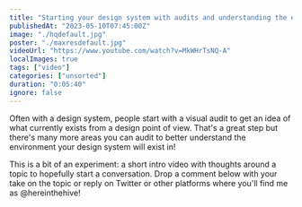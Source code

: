 ```yaml
---
title: "Starting your design system with audits and understanding the ecosystem"
publishedAt: "2023-05-10T07:45:00Z"
image: "./hqdefault.jpg"
poster: "./maxresdefault.jpg"
videoUrl: "https://www.youtube.com/watch?v=MkWHrTsNQ-A"
localImages: true
tags: ["video"]
categories: ["unsorted"]
duration: "0:05:40"
ignore: false
---
```

Often with a design system, people start with a visual audit to get an idea of what currently exists from a design point of view. That's a great step but there's many more areas you can audit to better understand the environment your design system will exist in!

This is a bit of an experiment: a short intro video with thoughts around a topic to hopefully start a conversation. Drop a comment below with your take on the topic or reply on Twitter or other platforms where you'll find me as @hereinthehive!
